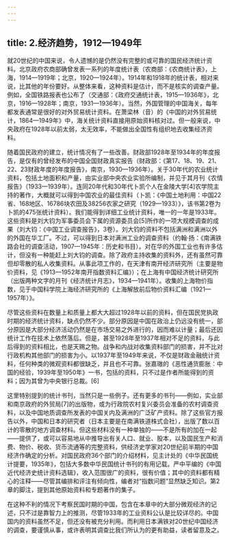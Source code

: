 ```yaml
---
---
---
```

title: 2.经济趋势，1912—1949年
---



就20世纪的中国来说，令人遗憾的是仍然没有完整的或可靠的国民经济统计资料。北京政府农商部确曾发表一系列的年度统计表（农商部：《农商统计表》，上海，1914—1919年；北京，1920—1924年）。1914年和1918年的统计表，相对来说，比其他的年份要好。从整体来看，这种资料是估计，而不是核实的调查产量。例如，全国铁路报表也公布了（交通部：《政府交通统计表，1915—1936年》，北京，1916—1928年；南京，1931—1936年）。当然，外国管理的中国海关，每年都发表通常是很好的对外贸易统计资料。在萧梁林（音）的《中国的对外贸易统计，1864—1949年》中，海关统计资料直接用原始资料核对过。但一般来说，中央政府在1928年以前太弱，太无效率，不能做出全国性有组织地去收集经济资料。

随着国民政府的建立，统计情况有了一些改善。财政部1928年至1934年的年度报告，是仅有的曾经发布的中国全国财政真实报告（财政部：《第17、18、19、21、22、23财政年度的年度报告》，南京，1930—1936年）。关于30年代的农业统计资料，包括土地面积和产量，由实业部中央农业实验所编制，并见于其月刊《农情报告》（1933—1939年）。连同20年代和30年代卜凯个人在金陵大学[4]农学院主持的著作，大概就可以得到中国农业的最佳资料（卜凯：《中国土地利用：中国22省、168地区、16786块农田及38256农家之研究（1929—1933）》，该书第2卷为卜凯的475张统计资料）。我们能得到详细工业统计资料，唯一的一年是1933年。这些资料是刘大钧为军事委员会下属的资源委员会[5]所作的一项大规模调查的成果（刘大钧：《中国工业调查报告》，3卷）。刘大钧的资料不包括满洲和满洲以外的外国在华工厂。不过，可以得到日本对满洲工业的调查资料（约翰·扬：《南满铁路会社的调查活动，1907—1945年：历史和书目）。对在华的外国工业也有许多估计，但没有一种能赶上刘大钧的调查。除了政府主持收集的资料外，还有虽然可靠但却零散的私人收集资料。从事此项工作的，在天津有南开经济研究所（主要是物价资料，见《1913—1952年南开指数资料汇编》）；在上海有中国经济统计研究所（出版两种文字的月刊《经济统计月志》，1934—1941年）。收集的上海物价指数，见于中国科学院上海经济研究所的《上海解放前后物价资料汇编（1921—1957年）》。

尽管这些资料在数量上和质量上都大大超过1928年以前的资料，但在国民党执政时期的经济统计资料，缺点仍然不少。部分原因是中国在政治上仍远没有统一，部分原因是大部分经济活动仍然是在市场交易之外进行的，因而难以计量；最后还因统计工作在技术上依然落后。但是，甚至1928年至1937年相对不足的资料，与此后得到的资料相比，也是天赐之物。战争和内战对收集资料部门的损害，并不比对行政机构其他部门的损害为小。以1937年至1949年来说，不仅是财政金融统计资料，任何种类的微观资料都很缺乏，并且也不可靠。张嘉璈的《恶性通货膨胀：中国的经验，1939年至1950年》一书，包括的资料，只不过是作者所能得到的资料；因为其曾为中央银行总裁。[6]

这里特别提到的统计书刊，当然只是一些例子。还有更多的书刊——例如，实业部和南京政府的外贸局[7]的出版物，或为行政院农村复兴委员会准备的农村调查资料，以及中国地质调查所发表的中国关内及满洲的广泛矿产资料。除了这些官方报告以外，中国和日本的研究者（日本主要是在南满铁道株式会社），出版了数以百计的零散的地方调查材料。但这些材料没有一种单独的——不是所有的加在一起——提供了，或可以容易地从中推导出有关人口、就业、股本，以及国民生产和消费、物价、税收、货币流通等的完整资料，供经济史学家对20世纪前半期的中国经济作确定的分析。对国民政府36个部门的介绍材料，见主计处的《中华民国统计提要，1935年》，包括大多数中华民国统计书刊的有用记载。严中平编的《中国近代经济史统计资料选辑》，收入范围很广的资料，很有价值；其中的资料都有精心的注释——尽管其编排和评注有倾向性，编者对“指数问题”显然缺乏知识。第2章的脚注，提到其他原始资料和专题著作的集子。

在这种不利的情况下考察民国时期的中国，包含在本章中的大部分微观经济的记述，只不过是靠智力上的推测，尽管1933年的工业资料公认是比较详尽的。中国国内的资料虽然不足，但还没有被充分利用。而利用日本满铁对20世纪中国经济的调查，要谨慎从事，或许表明其调查比我们所认为的更有助益，读者留意及之。